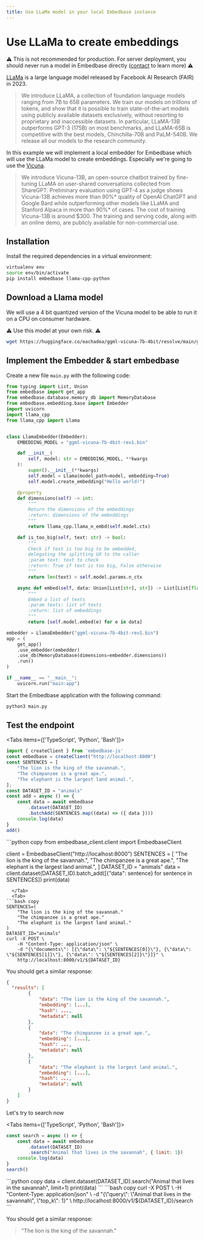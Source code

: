 ```yaml
---
title: Use LLaMa model in your local Embedbase instance
---
```



# Use LLaMa to create embeddings

⚠️ This is not recommended for production. For server deployment, you should never run a model in Embedbase directly ([contact](mailto:louis@embedbase.xyz) to learn more) ⚠️

[LLaMa](https://arxiv.org/abs/2302.13971) is a large language model released by Facebook AI Research (FAIR) in 2023.

>We introduce LLaMA, a collection of foundation language models ranging from 7B to 65B parameters. We train our models on trillions of tokens, and show that it is possible to train state-of-the-art models using publicly available datasets exclusively, without resorting to proprietary and inaccessible datasets. In particular, LLaMA-13B outperforms GPT-3 (175B) on most benchmarks, and LLaMA-65B is competitive with the best models, Chinchilla-70B and PaLM-540B. We release all our models to the research community.

In this example we will implement a local embedder for Embedbase which
will use the LLaMa model to create embeddings.
Especially we're going to use the [Vicuna](https://vicuna.lmsys.org/).

>We introduce Vicuna-13B, an open-source chatbot trained by fine-tuning LLaMA on user-shared conversations collected from ShareGPT. Preliminary evaluation using GPT-4 as a judge shows Vicuna-13B achieves more than 90%* quality of OpenAI ChatGPT and Google Bard while outperforming other models like LLaMA and Stanford Alpaca in more than 90%* of cases. The cost of training Vicuna-13B is around $300. The training and serving code, along with an online demo, are publicly available for non-commercial use.

## Installation

Install the required dependencies in a virtual environment:

```bash
virtualenv env
source env/bin/activate
pip install embedbase llama-cpp-python
```

## Download a Llama model

We will use a 4 bit quantized version of the Vicuna model to be able to run it on a CPU
on consumer hardware.

⚠️ Use this model at your own risk. ⚠️

```bash
wget https://huggingface.co/eachadea/ggml-vicuna-7b-4bit/resolve/main/ggml-vicuna-7b-4bit-rev1.bin
```

## Implement the Embedder & start embedbase

Create a new file `main.py` with the following code:

```python filename="main.py"
from typing import List, Union
from embedbase import get_app
from embedbase.database.memory_db import MemoryDatabase
from embedbase.embedding.base import Embedder
import uvicorn
import llama_cpp
from llama_cpp import Llama


class LlamaEmbedder(Embedder):
    EMBEDDING_MODEL = "ggml-vicuna-7b-4bit-rev1.bin"

    def __init__(
        self, model: str = EMBEDDING_MODEL, **kwargs
    ):
        super().__init__(**kwargs)
        self.model = Llama(model_path=model, embedding=True)
        self.model.create_embedding("Hello world!")

    @property
    def dimensions(self) -> int:
        """
        Return the dimensions of the embeddings
        :return: dimensions of the embeddings
        """
        return llama_cpp.llama_n_embd(self.model.ctx)

    def is_too_big(self, text: str) -> bool:
        """
        Check if text is too big to be embedded,
        delegating the splitting UX to the caller
        :param text: text to check
        :return: True if text is too big, False otherwise
        """
        return len(text) > self.model.params.n_ctx

    async def embed(self, data: Union[List[str], str]) -> List[List[float]]:
        """
        Embed a list of texts
        :param texts: list of texts
        :return: list of embeddings
        """
        return [self.model.embed(e) for e in data]

embedder = LlamaEmbedder("ggml-vicuna-7b-4bit-rev1.bin")
app = (
    get_app()
    .use_embedder(embedder)
    .use_db(MemoryDatabase(dimensions=embedder.dimensions))
    .run()
)

if __name__ == "__main__":
    uvicorn.run("main:app")
```

Start the Embedbase application with the following command:

```bash
python3 main.py
```
## Test the endpoint

 
<Tabs items={['TypeScript', 'Python', 'Bash']}>
  <Tab>
```js copy
import { createClient } from 'embedbase-js'
const embedbase = createClient("http://localhost:8000")
const SENTENCES = [
    "The lion is the king of the savannah.",
    "The chimpanzee is a great ape.",
    "The elephant is the largest land animal.",
];
const DATASET_ID = "animals"
const add = async () => {
    const data = await embedbase
        .dataset(DATASET_ID)
        .batchAdd(SENTENCES.map((data) => ({ data })))
    console.log(data)
}
add()
```
  </Tab>
    <Tab>
```python copy
from embedbase_client.client import EmbedbaseClient
 
client = EmbedbaseClient("http://localhost:8000")
SENTENCES = [
    "The lion is the king of the savannah.",
    "The chimpanzee is a great ape.",
    "The elephant is the largest land animal.",
]
DATASET_ID = "animals"
data = client.dataset(DATASET_ID).batch_add([{"data": sentence} for sentence in SENTENCES])
print(data)
```
  </Tab>
  <Tab>
```bash copy
SENTENCES=(
    "The lion is the king of the savannah."
    "The chimpanzee is a great ape."
    "The elephant is the largest land animal."
)
DATASET_ID="animals"
curl -X POST \
    -H "Content-Type: application/json" \
    -d "{\"documents\": [{\"data\": \"${SENTENCES[0]}\"}, {\"data\": \"${SENTENCES[1]}\"}, {\"data\": \"${SENTENCES[2]}\"}]}" \
    http://localhost:8000/v1/${DATASET_ID}
```
  </Tab>
</Tabs>



You should get a similar response:

```json
{
  "results": [
        {
            "data": "The lion is the king of the savannah.",
            "embedding": [...],
            "hash": ...,
            "metadata": null
        },
        {
            "data": "The chimpanzee is a great ape.",
            "embedding": [...],
            "hash": ...,
            "metadata": null
        },
        {
            "data": "The elephant is the largest land animal.",
            "embedding": [...],
            "hash": ...,
            "metadata": null
        }
    ]
}
```

Let's try to search now


<Tabs items={['TypeScript', 'Python', 'Bash']}>
  <Tab>
```js copy
const search = async () => {
    const data = await embedbase
        .dataset(DATASET_ID)
        .search("Animal that lives in the savannah", { limit: 1})
    console.log(data)
}
search()
```
  </Tab>
  <Tab>
```python copy
data = client.dataset(DATASET_ID).search("Animal that lives in the savannah", limit=1)
print(data)
```
  </Tab>
  <Tab>
```bash copy
curl -X POST \
    -H "Content-Type: application/json" \
    -d "{\"query\": \"Animal that lives in the savannah\", \"top_k\": 1}" \
    http://localhost:8000/v1/${DATASET_ID}/search
```
  </Tab>
</Tabs>


You should get a similar response:

>"The lion is the king of the savannah."

